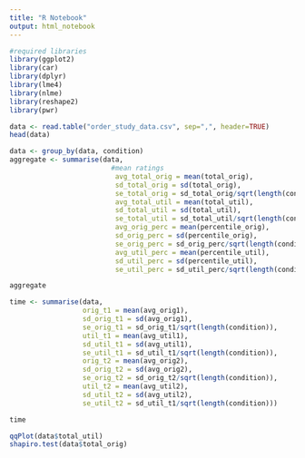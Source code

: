 ```yaml
---
title: "R Notebook"
output: html_notebook
---
```


```r
#required libraries
library(ggplot2)
library(car)
library(dplyr)
library(lme4)
library(nlme)
library(reshape2)
library(pwr)
```
```r
data <- read.table("order_study_data.csv", sep=",", header=TRUE)
head(data)
```

```r
data <- group_by(data, condition)
aggregate <- summarise(data,
                         #mean ratings
                          avg_total_orig = mean(total_orig),
                          sd_total_orig = sd(total_orig),
                          se_total_orig = sd_total_orig/sqrt(length(condition)),
                          avg_total_util = mean(total_util),
                          sd_total_util = sd(total_util),
                          se_total_util = sd_total_util/sqrt(length(condition)),
                          avg_orig_perc = mean(percentile_orig),
                          sd_orig_perc = sd(percentile_orig),
                          se_orig_perc = sd_orig_perc/sqrt(length(condition)),
                          avg_util_perc = mean(percentile_util),
                          sd_util_perc = sd(percentile_util),
                          se_util_perc = sd_util_perc/sqrt(length(condition)))

aggregate
```
```r
time <- summarise(data,
                  orig_t1 = mean(avg_orig1),
                  sd_orig_t1 = sd(avg_orig1),
                  se_orig_t1 = sd_orig_t1/sqrt(length(condition)),
                  util_t1 = mean(avg_util1),
                  sd_util_t1 = sd(avg_util1),
                  se_util_t1 = sd_util_t1/sqrt(length(condition)),
                  orig_t2 = mean(avg_orig2),
                  sd_orig_t2 = sd(avg_orig2),
                  se_orig_t2 = sd_orig_t2/sqrt(length(condition)),
                  util_t2 = mean(avg_util2),
                  sd_util_t2 = sd(avg_util2),
                  se_util_t2 = sd_util_t1/sqrt(length(condition)))

time
```

```r
qqPlot(data$total_util)
shapiro.test(data$total_orig)
```

